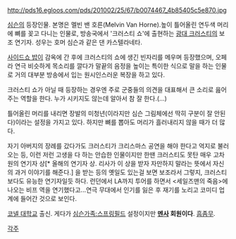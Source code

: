 http://pds16.egloos.com/pds/201002/25/67/b0074467_4b85405c5e870.jpg

[[심슨]]의 등장인물. 본명은 멜빈 밴 호른(Melvin Van Horne).높이 틀어올린 연두색 머리에 뼈를 꽂고 다니는 인물로, 방송국에서 '크러스티 쇼'에 출현하는 [[광대 크러스티]]의 보조 연기자. 성우는 호머 심슨과 같은 댄 카스텔라네타.

[[사이드쇼 밥]]이 감옥에 간 후에 크러스티의 쇼에 생긴 빈자리를 메우며 등장했으며, 오페라 연극 비슷하게 목소리를 깔다가 말끝의 음정을 높이는 특이한 식으로 말을 하는 인물로 거의 대부분 방송에서 입는 원시인스러운 복장을 하고 있다.

크러스티 쇼가 아닐 때 등장하는 경우엔 주로 군중들의 의견을 대표해서 큰 소리로 읊어주는 역할을 한다. 누가 시키지도 않는데 알아서 참 잘 한다.(...)

틀어올린 머리를 내리면 장발의 미청년(이라지만 심슨 그림체에선 딱히 구분이 잘 안된다)이라는 설정을 가지고 있다. 하지만 뼈를 뽑아도 머리가 흘러내리지 않을 때가 더 많다.

자기 아버지의 장례를 갔다가도 크러스티가 크리스마스 공연을 해야 한다고 억지로 불러오는 등, 이런 저런 고생을 다 하는 안습한 인물이지만 한땐 크러스티도 못탄 매우 고차원의 연기자 상[* 올해의 연기자 상. 리사가 이 상을 받자 자만하지 말라는 뜻에서 자신의 과거 이야기를 해준다.] 을 받는 등의 옛일도 있는걸 보면 보조라서 그렇지, 크러스티보다도 유능한 연기자일듯 하다. 런던에서 LA까지 투어를 하면서 <세일즈맨의 죽음>에 나오는 비프 역을 연기했다고...연극 무대에서 인기를 잃은 후 재기를 노리고 코미디 업계에 들어간 것으로 보인다.

[[코넬 대학교]] 출신. 게다가 [[심슨가족:스프링필드]] 설정이지만 '''[[멘사]] 회원이다'''. [[흠좀무]].

[[각주]]
